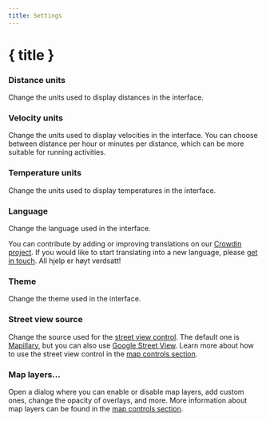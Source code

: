 ```yaml
---
title: Settings
---
```


<script lang="ts">
</script>

# { title }

### <Ruler size="16" class="inline-block" style="margin-bottom: 2px" /> Distance units

Change the units used to display distances in the interface.

### <Zap size="16" class="inline-block" style="margin-bottom: 2px" /> Velocity units

Change the units used to display velocities in the interface.
You can choose between distance per hour or minutes per distance, which can be more suitable for running activities.

### <Thermometer size="16" class="inline-block" style="margin-bottom: 2px" /> Temperature units

Change the units used to display temperatures in the interface.

### <Languages size="16" class="inline-block" style="margin-bottom: 2px" /> Language

Change the language used in the interface.

<DocsNote>

You can contribute by adding or improving translations on our <a href="https://crowdin.com/project/gpxstudio" target="_blank">Crowdin project</a>.
If you would like to start translating into a new language, please <a href="#contact">get in touch</a>.
All hjelp er høyt verdsatt!

</DocsNote>

### <Sun size="16" class="inline-block" style="margin-bottom: 2px" /> Theme

Change the theme used in the interface.

### <PersonStanding size="16" class="inline-block" style="margin-bottom: 2px" /> Street view source

Change the source used for the [street view control](../map-controls).
The default one is <a href="https://www.mapillary.com" target="_blank">Mapillary</a>, but you can also use <a href="https://www.google.com/streetview/" target="_blank">Google Street View</a>.
Learn more about how to use the street view control in the [map controls section](../map-controls).

### <Layers3 size="16" class="inline-block" style="margin-bottom: 2px" /> Map layers...

Open a dialog where you can enable or disable map layers, add custom ones, change the opacity of overlays, and more.
More information about map layers can be found in the [map controls section](../map-controls).
